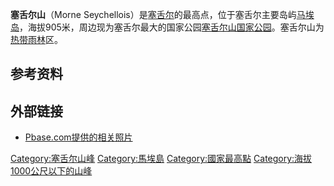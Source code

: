 {{Infobox mountain
| Name = 塞舌尔山
| Photo = Morne Seychellois NP footpath.jpg
| Caption = 山中由黑檀包围的小道
| Elevation = 905<ref name="pb">[http://www.peakbagger.com/peak.aspx?pid=11319 "Morne Seychellois" on Peakbagger.com] Retrieved 2 October 2011</ref>
| Prominence = 905<ref name="pb"/>
| listing = [[各国最高点列表|國家最高點]]
| Location = {{flag|Seychelles}}
| Range = 
| lat_d = 4 | lat_m = 38 | lat_s = 37.8 | lat_NS = S
| long_d = 55 | long_m = 26 | long_s = 20.04 | long_EW = E
| Coordinates_ref = 
| topo = 
| type = 
| age = 
| first_ascent = 
| easiest_route = 
}}

'''塞舌尔山'''（Morne Seychellois）是[[塞舌尔|塞舌尔]]的最高点，位于塞舌尔主要岛屿[[马埃岛|马埃岛]]，海拔905米，周边现为塞舌尔最大的国家公园[[塞舌尔山国家公园|塞舌尔山国家公园]]。塞舌尔山为[[热带雨林|热带雨林]]区。

==参考资料==
{{Reflist}}

==外部链接==
* [http://www.pbase.com/bmcmorrow/image/45749555 Pbase.com提供的相关照片] {{Wayback|url=http://www.pbase.com/bmcmorrow/image/45749555 |date=20161220181811 }}

[[Category:塞舌尔山峰|Category:塞舌尔山峰]]
[[Category:馬埃島|Category:馬埃島]]
[[Category:國家最高點|Category:國家最高點]]
[[Category:海拔1000公尺以下的山峰|Category:海拔1000公尺以下的山峰]]

{{Seychelles-geo-stub}}